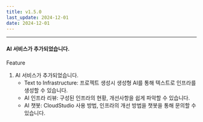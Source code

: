 ```yaml
---
title: v1.5.0
last_update: 2024-12-01
date: 2024-12-01
---
```




<hr />


#### AI 서비스가 추가되었습니다.

<div className={styles.releaseWrap} >
<div className={styles.tag} data-type="feature">
    Feature
</div>

1. AI 서비스가 추가되었습니다.
    - Text to Infrastructure: 프로젝트 생성시 생성형 AI를 통해 텍스트로 인프라를 생성할 수 있습니다.
    - AI 인프라 리뷰: 구성된 인프라의 현황, 개선사항을 쉽게 파악할 수 있습니다.
    - AI 챗봇: CloudStudio 사용 방법, 인프라의 개선 방법을 챗봇을 통해 문의할 수 있습니다. 


</div>
